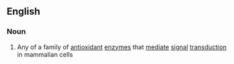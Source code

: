 ==English==

===Noun===
{{wikipedia}}
{{en-noun}}

# {{context|enzyme|lang=en}} Any of a family of [[antioxidant]] [[enzyme]]s that [[mediate]] [[signal]] [[transduction]] in mammalian cells